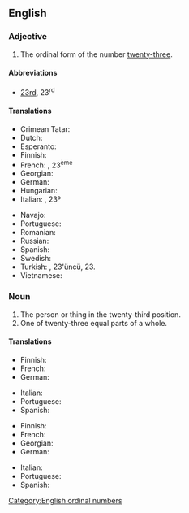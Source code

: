 ==English==
{{ordinalbox|en|22nd|23rd|24th|twenty-second|twenty-fourth|card=twenty-three}}

===Adjective===
{{en-adj|-}}

# The ordinal form of the number [[twenty-three]].

====Abbreviations====
* [[23rd]], 23<sup>rd</sup>

====Translations====
{{trans-top|the ordinal form of the number twenty-three}}
* Crimean Tatar: {{t|crh|yigirmi üçünci}}
* Dutch: {{t+|nl|drieëntwintigste}}
* Esperanto: {{t|eo|dudek-tria}}
* Finnish: {{t|fi|kahdeskymmeneskolmas}}
* French: {{t+|fr|vingt-troisième}}, 23<sup>ème</sup>
* Georgian: {{t|ka|ოცდამესამე}}
* German: {{t+|de|dreiundzwanzigste}}
* Hungarian: {{t+|hu|huszonharmadik}}
* Italian: {{t|it|ventitreesimo}}, 23º
{{trans-mid}}
* Navajo: {{t|nv|naadįįtááʼ góneʼ}}
* Portuguese: {{t|pt|vigésimo terceiro|m}}
* Romanian: {{t|ro|douăzeci și treilea}}
* Russian: {{t|ru|два́дцать тре́тий}}
* Spanish: {{t+|es|vigésimo tercero}}
* Swedish: {{t|sv|tjugotredje}}
* Turkish: {{t|tr|yirmi üçüncü}}, 23'üncü, 23.
* Vietnamese: {{t|vi|thứ hai mươi ba}}
{{trans-bottom}}

===Noun===
{{en-noun}}

# The person or thing in the twenty-third position.
# One of twenty-three equal parts of a whole.

====Translations====
{{trans-top|person or thing in the twenty-third position}}
* Finnish: {{t|fi|kahdeskymmeneskolmas}}
* French: {{t+|fr|vingt-troisième|m|f}}
* German: {{t+|de|dreiundzwanzigste}}
{{trans-mid}}
* Italian: {{t|it|ventitreesimo|m}}
* Portuguese: {{t|pt|vigésimo terceiro}}
* Spanish: {{t+|es|vigésimo tercero}}
{{trans-bottom}}

{{trans-top|one of twenty-three equal parts of a whole}}
* Finnish: {{t|fi|[[kahdeskymmeneskolmas]][[osa]]}}
* French: {{t+|fr|vingt-troisième|m}}
* Georgian: {{t|ka|ოცდამესამედი}}
* German: {{t+|de|dreiundzwanzigste}}
{{trans-mid}}
* Italian: {{t|it|ventitreesimo|m}}
* Portuguese: {{t|pt|vinte e três avos}}
* Spanish: {{t+|es|vigésimo tercero}}
{{trans-bottom}}

[[Category:English ordinal numbers]]